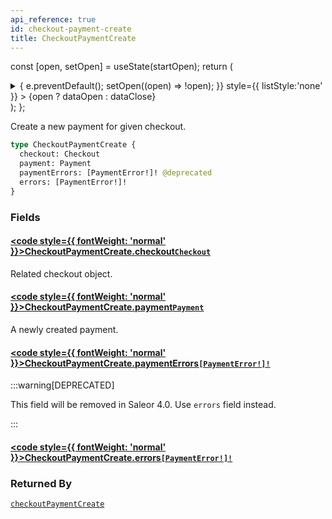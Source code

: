```yaml
---
api_reference: true
id: checkout-payment-create
title: CheckoutPaymentCreate
---
```






const [open, setOpen] = useState(startOpen);
return (
<details {...(open ? { open: true } : {})} className="details" style={{ border:'none', boxShadow:'none', background:'var(--ifm-background-color)' }}>
<summary
onClick={(e) => {
e.preventDefault();
setOpen((open) => !open);
}}
style={{ listStyle:'none' }} >
{open ? dataOpen : dataClose}
</summary>
{open && children}
</details>
);
};

Create a new payment for given checkout.

```graphql
type CheckoutPaymentCreate {
  checkout: Checkout
  payment: Payment
  paymentErrors: [PaymentError!]! @deprecated
  errors: [PaymentError!]!
}
```

### Fields

#### [<code style={{ fontWeight: 'normal' }}>CheckoutPaymentCreate.<b>checkout</b></code>](#)<Bullet />[`Checkout`](../../../api-reference/checkout/objects/checkout.mdx) <Badge class="badge badge--secondary" text="object"/> <Badge class="badge badge--secondary" text="checkout"/>

Related checkout object.

#### [<code style={{ fontWeight: 'normal' }}>CheckoutPaymentCreate.<b>payment</b></code>](#)<Bullet />[`Payment`](../../../api-reference/payments/objects/payment.mdx) <Badge class="badge badge--secondary" text="object"/> <Badge class="badge badge--secondary" text="payments"/>

A newly created payment.

#### [<code style={{ fontWeight: 'normal' }}>CheckoutPaymentCreate.<b>paymentErrors</b></code>](#)<Bullet />[`[PaymentError!]!`](../../../api-reference/payments/objects/payment-error.mdx) <Badge class="badge badge--deprecated badge--secondary" text="deprecated"/> <Badge class="badge badge--secondary" text="non-null"/> <Badge class="badge badge--secondary" text="object"/> <Badge class="badge badge--secondary" text="payments"/>

:::warning[DEPRECATED]

This field will be removed in Saleor 4.0. Use `errors` field instead.

:::

#### [<code style={{ fontWeight: 'normal' }}>CheckoutPaymentCreate.<b>errors</b></code>](#)<Bullet />[`[PaymentError!]!`](../../../api-reference/payments/objects/payment-error.mdx) <Badge class="badge badge--secondary" text="non-null"/> <Badge class="badge badge--secondary" text="object"/> <Badge class="badge badge--secondary" text="payments"/>

### Returned By

[`checkoutPaymentCreate`](../../../api-reference/checkout/mutations/checkout-payment-create.mdx) <Badge class="badge badge--secondary" text="mutation"/>
